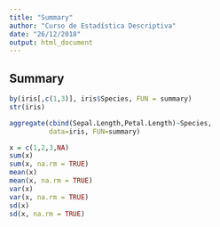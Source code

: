 ```yaml
---
title: "Summary"
author: "Curso de Estadística Descriptiva"
date: "26/12/2018"
output: html_document
---
```

## Summary

```r
by(iris[,c(1,3)], iris$Species, FUN = summary)
str(iris)
```


```r
aggregate(cbind(Sepal.Length,Petal.Length)~Species, 
          data=iris, FUN=summary)

```

```r
x = c(1,2,3,NA)
sum(x)
sum(x, na.rm = TRUE)
mean(x)
mean(x, na.rm = TRUE)
var(x)
var(x, na.rm = TRUE)
sd(x)
sd(x, na.rm = TRUE)
```

